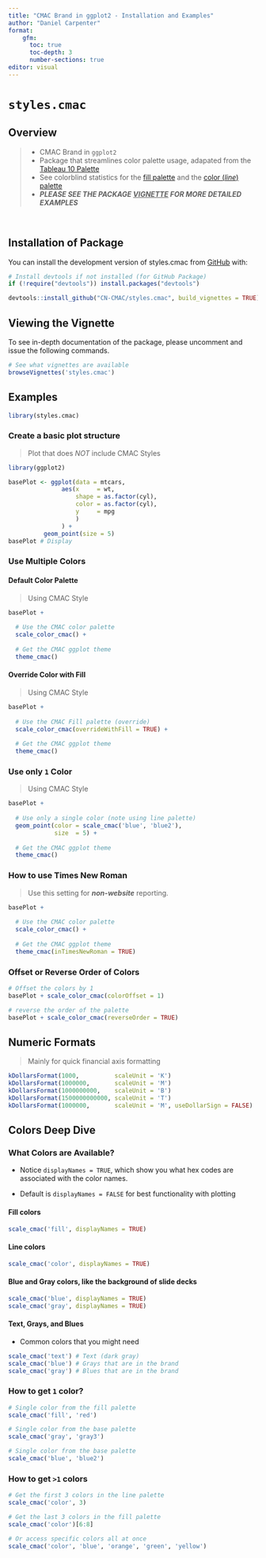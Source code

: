 ```yaml
---
title: "CMAC Brand in ggplot2 - Installation and Examples"
author: "Daniel Carpenter"
format: 
    gfm:
      toc: true
      toc-depth: 3
      number-sections: true
editor: visual
---
```


# `styles.cmac`

<!-- badges: start -->

<!-- badges: end -->

## Overview

> -   CMAC Brand in `ggplot2`
> -   Package that streamlines color palette usage, adapated from the [Tableau 10 Palette](https://www.tableau.com/blog/colors-upgrade-tableau-10-56782)
> -   See colorblind statistics for the [fill palette](https://davidmathlogic.com/colorblind/#%23BECDE0-%23FFD597-%23F6B7B4-%23BEE0D2-%23E4C6DC-%23BDDBE1-%23F7E5B3-%23DCDADA-%23FCC8DA-%23E5CFC5) and the [color (*line*) palette](https://davidmathlogic.com/colorblind/#%236388B4-%23E68900-%23EB4B43-%2354AC88-%23B07AA1-%233C9DAA-%23C5A952-%238A807E-%23D16D91-%23945430)
> -   ***PLEASE SEE THE PACKAGE [VIGNETTE]{.underline} FOR MORE DETAILED EXAMPLES***

<br>

## Installation of Package

You can install the development version of styles.cmac from [GitHub](https://github.com/) with:

```r
# Install devtools if not installed (for GitHub Package)
if (!require("devtools")) install.packages("devtools")

devtools::install_github("CN-CMAC/styles.cmac", build_vignettes = TRUE)
```

## Viewing the Vignette

To see in-depth documentation of the package, please uncomment and issue the following commands.

```r
# See what vignettes are available
browseVignettes('styles.cmac')
```

## Examples

```r
library(styles.cmac)
```

### Create a basic plot structure

> Plot that does *NOT* include CMAC Styles

```r
library(ggplot2)

basePlot <- ggplot(data = mtcars,
               aes(x     = wt,
                   shape = as.factor(cyl),
                   color = as.factor(cyl),
                   y     = mpg
                   )
               ) +
          geom_point(size = 5)
basePlot # Display
```

### Use Multiple Colors

#### Default Color Palette

> Using CMAC Style

```r
basePlot +
  
  # Use the CMAC color palette
  scale_color_cmac() +
  
  # Get the CMAC ggplot theme
  theme_cmac()
```

#### Override Color with Fill

> Using CMAC Style

```r
basePlot +
  
  # Use the CMAC Fill palette (override)
  scale_color_cmac(overrideWithFill = TRUE) +  
  
  # Get the CMAC ggplot theme
  theme_cmac()
```

### Use only `1` Color

> Using CMAC Style

```r
basePlot + 
  
  # Use only a single color (note using line palette)
  geom_point(color = scale_cmac('blue', 'blue2'),
             size  = 5) +
  
  # Get the CMAC ggplot theme
  theme_cmac()
```

### How to use Times New Roman

> Use this setting for ***non-website*** reporting.

```r
basePlot +
  
  # Use the CMAC color palette
  scale_color_cmac() +
  
  # Get the CMAC ggplot theme
  theme_cmac(inTimesNewRoman = TRUE)
```

### Offset or Reverse Order of Colors

```r
# Offset the colors by 1
basePlot + scale_color_cmac(colorOffset = 1)

# reverse the order of the palette
basePlot + scale_color_cmac(reverseOrder = TRUE)
```


## Numeric Formats
> Mainly for quick financial axis formatting

```r
kDollarsFormat(1000,          scaleUnit = 'K')
kDollarsFormat(1000000,       scaleUnit = 'M')
kDollarsFormat(1000000000,    scaleUnit = 'B')
kDollarsFormat(1500000000000, scaleUnit = 'T')
kDollarsFormat(1000000,       scaleUnit = 'M', useDollarSign = FALSE)
```


## Colors Deep Dive

### What Colors are Available?

-   Notice `displayNames = TRUE`, which show you what hex codes are associated with the color names.

-   Default is `displayNames = FALSE` for best functionality with plotting

#### Fill colors

```r
scale_cmac('fill', displayNames = TRUE)
```

#### Line colors

```r
scale_cmac('color', displayNames = TRUE)
```

#### Blue and Gray colors, like the background of slide decks

```r
scale_cmac('blue', displayNames = TRUE)
scale_cmac('gray', displayNames = TRUE)
```

#### Text, Grays, and Blues

-   Common colors that you might need

```r
scale_cmac('text') # Text (dark gray) 
scale_cmac('blue') # Grays that are in the brand
scale_cmac('gray') # Blues that are in the brand
```

### How to get `1` color?

```r
# Single color from the fill palette
scale_cmac('fill', 'red')

# Single color from the base palette
scale_cmac('gray', 'gray3')

# Single color from the base palette
scale_cmac('blue', 'blue2')
```

### How to get `>1` colors

```r
# Get the first 3 colors in the line palette
scale_cmac('color', 3)

# Get the last 3 colors in the fill palette
scale_cmac('color')[6:8]

# Or access specific colors all at once
scale_cmac('color', 'blue', 'orange', 'green', 'yellow')
```
